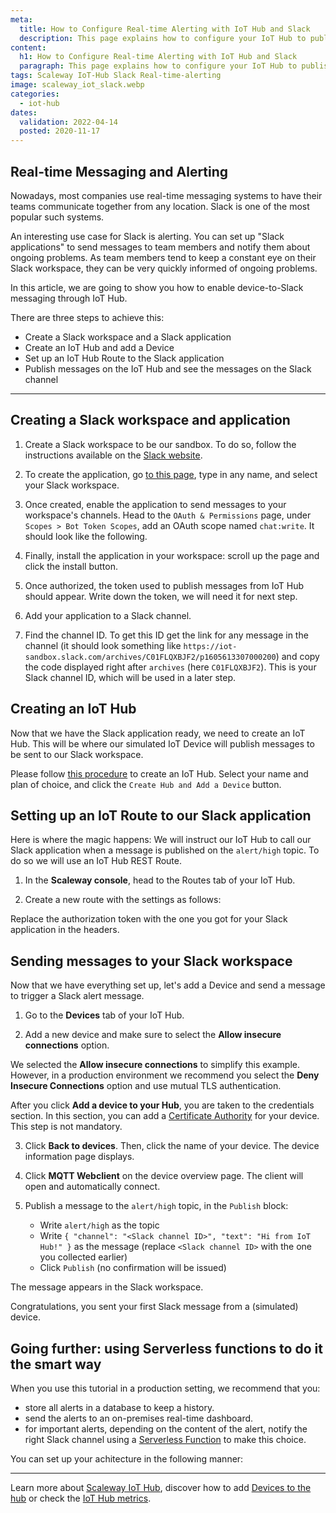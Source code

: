 ```yaml
---
meta:
  title: How to Configure Real-time Alerting with IoT Hub and Slack
  description: This page explains how to configure your IoT Hub to publish messages on your corporate Slack messaging system for real-time alerts.
content:
  h1: How to Configure Real-time Alerting with IoT Hub and Slack
  paragraph: This page explains how to configure your IoT Hub to publish messages on your corporate Slack messaging system for real-time alerts.
tags: Scaleway IoT-Hub Slack Real-time-alerting
image: scaleway_iot_slack.webp
categories:
  - iot-hub
dates:
  validation: 2022-04-14
  posted: 2020-11-17
---
```


## Real-time Messaging and Alerting

Nowadays, most companies use real-time messaging systems to have their teams communicate together from any location. Slack is one of the most popular such systems.

An interesting use case for Slack is alerting. You can set up "Slack applications" to send messages to team members and notify them about ongoing problems. As team members tend to keep a constant eye on their Slack workspace, they can be very quickly informed of ongoing problems.

In this article, we are going to show you how to enable device-to-Slack messaging through IoT Hub.

There are three steps to achieve this:

  - Create a Slack workspace and a Slack application
  - Create an IoT Hub and add a Device
  - Set up an IoT Hub Route to the Slack application
  - Publish messages on the IoT Hub and see the messages on the Slack channel

---

## Creating a Slack workspace and application

1. Create a Slack workspace to be our sandbox. To do so, follow the instructions available on the [Slack website](https://slack.com/create).

2. To create the application, go [to this page](https://api.slack.com/apps/new), type in any name, and select your Slack workspace.

3. Once created, enable the application to send messages to your workspace's channels. Head to the `OAuth & Permissions` page, under `Scopes > Bot Token Scopes`, add an OAuth scope named `chat:write`. It should look like the following.

  <Lightbox src="scaleway-iothub_slack_howto_scopes.webp" alt="" />

4. Finally, install the application in your workspace: scroll up the page and click the install button.

  <Lightbox src="scaleway-iothub_slack_howto_install.webp" alt="" />

5. Once authorized, the token used to publish messages from IoT Hub should appear. Write down the token, we will need it for next step.

  <Lightbox src="scaleway-iothub_slack_howto_token.webp" alt="" />

6. Add your application to a Slack channel.

7. Find the channel ID. To get this ID get the link for any message in the channel (it should look something like `https://iot-sandbox.slack.com/archives/C01FLQXBJF2/p1605613307000200`) and copy the code displayed right after `archives` (here `C01FLQXBJF2`). This is your Slack channel ID, which will be used in a later step.

## Creating an IoT Hub

Now that we have the Slack application ready, we need to create an IoT Hub. This will be where our simulated IoT Device will publish messages to be sent to our Slack workspace.

Please follow [this procedure](/iot/iot-hub/how-to/create-hub) to create an IoT Hub. Select your name and plan of choice, and click the `Create Hub and Add a Device` button.

## Setting up an IoT Route to our Slack application

Here is where the magic happens: We will instruct our IoT Hub to call our Slack application when a message is published on the `alert/high` topic. To do so we will use an IoT Hub REST Route.

1. In the **Scaleway console**, head to the Routes tab of your IoT Hub.

2. Create a new route with the settings as follows:

  <Lightbox src="scaleway-iothub_slack_howto_route.webp" alt="" />

Replace the authorization token with the one you got for your Slack application in the headers. 

## Sending messages to your Slack workspace

Now that we have everything set up, let's add a Device and send a message to trigger a Slack alert message.

1. Go to the **Devices** tab of your IoT Hub. 

2. Add a new device and make sure to select the **Allow insecure connections** option.

  <Message type="note">

  We selected the **Allow insecure connections** to simplify this example. However, in a production environment we recommend you select the **Deny Insecure Connections** option and use mutual TLS authentication.

  </Message>
  
  <Message type="important">

  After you click **Add a device to your Hub**, you are taken to the credentials section. In this section, you can add a [Certificate Authority](/iot/iot-hub/concepts/#device-certificate) for your device. This step is not mandatory.

  </Message>

3. Click **Back to devices**. Then, click the name of your device. The device information page displays. 

4. Click **MQTT Webclient** on the device overview page. The client will open and automatically connect.

5. Publish a message to the `alert/high` topic, in the `Publish` block:

    - Write `alert/high` as the topic
    - Write `{ "channel": "<Slack channel ID>", "text": "Hi from IoT Hub!" }` as the message (replace `<Slack channel ID>` with the one you collected earlier)
    - Click `Publish` (no confirmation will be issued)

The message appears in the Slack workspace.

<Lightbox src="scaleway-iothub_slack_howto_message.webp" alt="" />

Congratulations, you sent your first Slack message from a (simulated) device.

## Going further: using Serverless functions to do it the smart way

When you use this tutorial in a production setting, we recommend that you:

  - store all alerts in a database to keep a history.
  - send the alerts to an on-premises real-time dashboard.
  - for important alerts, depending on the content of the alert, notify the right Slack channel using a [Serverless Function](/compute/functions/concepts/#serverless-functions) to make this choice.

You can set up your achitecture in the following manner:

  <Lightbox src="scaleway-iothub_slack_howto_goingfurther.webp" alt="" />

---

Learn more about [Scaleway IoT Hub](/iot/iot-hub/concepts), discover how to add [Devices to the hub](/iot/iot-hub/how-to/add-device) or check the [IoT Hub metrics](/iot/iot-hub/how-to/view-metrics).

